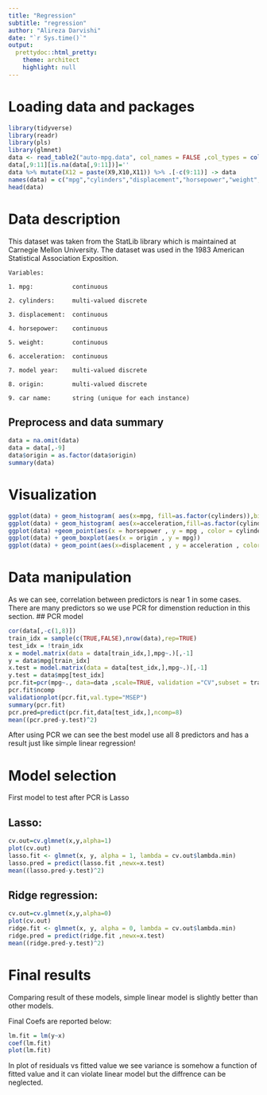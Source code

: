 ```yaml
---
title: "Regression"
subtitle: "regression"
author: "Alireza Darvishi"
date: "`r Sys.time()`"
output:
  prettydoc::html_pretty:
    theme: architect
    highlight: null
---
```



# Loading data and packages
```r
library(tidyverse)
library(readr)
library(pls)
library(glmnet)
data <- read_table2("auto-mpg.data", col_names = FALSE ,col_types = cols(X4 = col_double()))
data[,9:11][is.na(data[,9:11])]=''
data %>% mutate(X12 = paste(X9,X10,X11)) %>% .[-c(9:11)] -> data
names(data) = c("mpg","cylinders","displacement","horsepower","weight","acceleration","model_year","origin","car name")
head(data)
```
# Data description
This dataset was taken from the StatLib library which is maintained at Carnegie Mellon University. The dataset was used in the 1983 American Statistical Association Exposition.

    Variables:
    
    1. mpg:           continuous
    
    2. cylinders:     multi-valued discrete
    
    3. displacement:  continuous
    
    4. horsepower:    continuous
    
    5. weight:        continuous
    
    6. acceleration:  continuous
    
    7. model year:    multi-valued discrete
    
    8. origin:        multi-valued discrete
    
    9. car name:      string (unique for each instance)

## Preprocess and data summary

```r
data = na.omit(data)
data = data[,-9]
data$origin = as.factor(data$origin)
summary(data)
```
# Visualization

```r
ggplot(data) + geom_histogram( aes(x=mpg, fill=as.factor(cylinders)),bins = 30)
ggplot(data) + geom_histogram( aes(x=acceleration,fill=as.factor(cylinders)),bins = 30)
ggplot(data) +geom_point(aes(x = horsepower , y = mpg , color = cylinders))
ggplot(data) + geom_boxplot(aes(x = origin , y = mpg))
ggplot(data) + geom_point(aes(x=displacement , y = acceleration , color = weight))
```

# Data manipulation

As we can see, correlation between predictors is near 1 in some cases. There are many predictors so we use PCR for dimenstion reduction in this section.
## PCR model
```r
cor(data[,-c(1,8)])
train_idx = sample(c(TRUE,FALSE),nrow(data),rep=TRUE)
test_idx = !train_idx
x = model.matrix(data = data[train_idx,],mpg~.)[,-1]
y = data$mpg[train_idx]
x.test = model.matrix(data = data[test_idx,],mpg~.)[,-1]
y.test = data$mpg[test_idx]
pcr.fit=pcr(mpg~., data=data ,scale=TRUE, validation ="CV",subset = train_idx)
pcr.fit$ncomp
validationplot(pcr.fit,val.type="MSEP")
summary(pcr.fit)
pcr.pred=predict(pcr.fit,data[test_idx,],ncomp=8)
mean((pcr.pred-y.test)^2)
```

After using PCR we can see the best model use all 8 predictors and has a result just like simple linear regression!

# Model selection
First model to test after PCR is Lasso

## Lasso:
```r
cv.out=cv.glmnet(x,y,alpha=1)
plot(cv.out)
lasso.fit <- glmnet(x, y, alpha = 1, lambda = cv.out$lambda.min)
lasso.pred = predict(lasso.fit ,newx=x.test)
mean((lasso.pred-y.test)^2)
```
## Ridge regression:
```r
cv.out=cv.glmnet(x,y,alpha=0)
plot(cv.out)
ridge.fit <- glmnet(x, y, alpha = 0, lambda = cv.out$lambda.min)
ridge.pred = predict(ridge.fit ,newx=x.test)
mean((ridge.pred-y.test)^2)
```
# Final results
Comparing result of these models, simple linear model is slightly better than other models.

Final Coefs are reported below:
```r
lm.fit = lm(y~x)
coef(lm.fit)
plot(lm.fit)
```

In plot of residuals vs fitted value we see variance is somehow a function of fitted value and it can violate linear model but the diffrence can be neglected.




